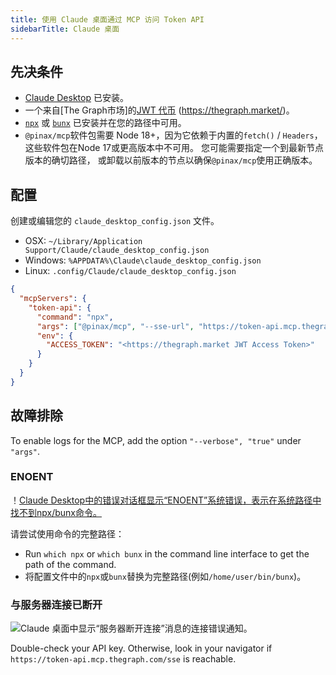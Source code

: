 ```yaml
---
title: 使用 Claude 桌面通过 MCP 访问 Token API
sidebarTitle: Claude 桌面
---
```


## 先决条件

- [Claude Desktop](https://claude.ai/download) 已安装。
- 一个来自[The Graph市场]的[JWT 代币](/token-api/quick-start) (https://thegraph.market/)。
- [`npx`](https://docs.npmjs.com/downloading-and-installing-node-js-and-npm) 或 [`bunx`](https://bun.sh/) 已安装并在您的路径中可用。
- `@pinax/mcp`软件包需要 Node 18+，因为它依赖于内置的`fetch()` / `Headers`，这些软件包在Node 17或更高版本中不可用。 您可能需要指定一个到最新节点版本的确切路径， 或卸载以前版本的节点以确保`@pinax/mcp`使用正确版本。

## 配置

创建或编辑您的 `claude_desktop_config.json` 文件。

- OSX: `~/Library/Application Support/Claude/claude_desktop_config.json`
- Windows: `%APPDATA%\Claude\claude_desktop_config.json`
- Linux: `.config/Claude/claude_desktop_config.json`

```json label="claude_desktop_config.json"
{
  "mcpServers": {
    "token-api": {
      "command": "npx",
      "args": ["@pinax/mcp", "--sse-url", "https://token-api.mcp.thegraph.com/sse"],
      "env": {
        "ACCESS_TOKEN": "<https://thegraph.market JWT Access Token>"
      }
    }
  }
}
```

## 故障排除

To enable logs for the MCP, add the option `"--verbose", "true"` under `"args"`.

### ENOENT

！[Claude Desktop中的错误对话框显示“ENOENT”系统错误，表示在系统路径中找不到npx/bunx命令。](/img/claude-ENOENT.png)

请尝试使用命令的完整路径：

- Run `which npx` or `which bunx` in the command line interface to get the path of the command.
- 将配置文件中的`npx`或`bunx`替换为完整路径(例如`/home/user/bin/bunx`)。

### 与服务器连接已断开

![Claude 桌面中显示“服务器断开连接”消息的连接错误通知。](/img/claude-server-disconnect.png)

Double-check your API key. Otherwise, look in your navigator if `https://token-api.mcp.thegraph.com/sse` is reachable.
